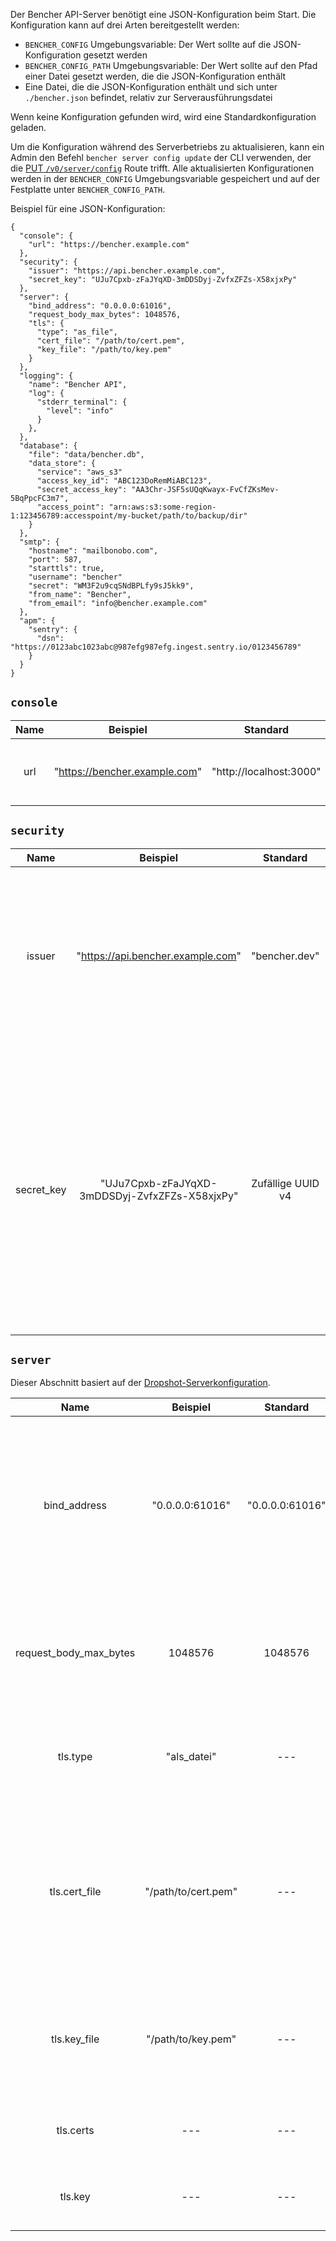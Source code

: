 Der Bencher API-Server benötigt eine JSON-Konfiguration beim Start.
Die Konfiguration kann auf drei Arten bereitgestellt werden:
- `BENCHER_CONFIG` Umgebungsvariable: Der Wert sollte auf die JSON-Konfiguration gesetzt werden
- `BENCHER_CONFIG_PATH` Umgebungsvariable: Der Wert sollte auf den Pfad einer Datei gesetzt werden, die die JSON-Konfiguration enthält
- Eine Datei, die die JSON-Konfiguration enthält und sich unter `./bencher.json` befindet, relativ zur Serverausführungsdatei

Wenn keine Konfiguration gefunden wird, wird eine Standardkonfiguration geladen.

Um die Konfiguration während des Serverbetriebs zu aktualisieren,
kann ein Admin den Befehl `bencher server config update` der CLI verwenden,
der die [PUT `/v0/server/config`](/docs/reference/api) Route trifft.
Alle aktualisierten Konfigurationen werden in der `BENCHER_CONFIG` Umgebungsvariable gespeichert
und auf der Festplatte unter `BENCHER_CONFIG_PATH`.

Beispiel für eine JSON-Konfiguration:

```
{
  "console": {
    "url": "https://bencher.example.com"
  },
  "security": {
    "issuer": "https://api.bencher.example.com",
    "secret_key": "UJu7Cpxb-zFaJYqXD-3mDDSDyj-ZvfxZFZs-X58xjxPy"
  },
  "server": {
    "bind_address": "0.0.0.0:61016",
    "request_body_max_bytes": 1048576,
    "tls": {
      "type": "as_file",
      "cert_file": "/path/to/cert.pem",
      "key_file": "/path/to/key.pem"
    }
  },
  "logging": {
    "name": "Bencher API",
    "log": {
      "stderr_terminal": {
        "level": "info"
      }
    },
  },
  "database": {
    "file": "data/bencher.db",
    "data_store": {
      "service": "aws_s3"
      "access_key_id": "ABC123DoRemMiABC123",
      "secret_access_key": "AA3Chr-JSF5sUQqKwayx-FvCfZKsMev-5BqPpcFC3m7",
      "access_point": "arn:aws:s3:some-region-1:123456789:accesspoint/my-bucket/path/to/backup/dir"
    }
  },
  "smtp": {
    "hostname": "mailbonobo.com",
    "port": 587,
    "starttls": true,
    "username": "bencher"
    "secret": "WM3F2u9cqSNdBPLfy9sJ5kk9",
    "from_name": "Bencher",
    "from_email": "info@bencher.example.com"
  },
  "apm": {
    "sentry": {
      "dsn": "https://0123abc1023abc@987efg987efg.ingest.sentry.io/0123456789"
    }
  }
}
```

## `console`

| Name  |           Beispiel            |        Standard         | Erforderlich |                    Beschreibung                    |
| :---: | :---------------------------: | :---------------------: | :----------: | :------------------------------------------------: |
|  url  | "https://bencher.example.com" | "http://localhost:3000" |      Ja      | Legt die URL für den Bencher UI-Konsolenhost fest. |

## `security`

|    Name    |                    Beispiel                    |     Standard      | Erforderlich |                                                                                                                                                                 Beschreibung                                                                                                                                                                 |
| :--------: | :--------------------------------------------: | :---------------: | :----------: | :------------------------------------------------------------------------------------------------------------------------------------------------------------------------------------------------------------------------------------------------------------------------------------------------------------------------------------------: |
|   issuer   |       "https://api.bencher.example.com"        |   "bencher.dev"   |     Nein     |                                                                                         Gibt den JWT (JSON Web Token) Aussteller an. **WARNUNG** Änderungen dieses Wertes führen dazu, dass alle zuvor generierten JWTs nicht mehr validiert werden.                                                                                         |
| secret_key | "UJu7Cpxb-zFaJYqXD-3mDDSDyj-ZvfxZFZs-X58xjxPy" | Zufällige UUID v4 |      Ja      | Gibt den Schlüssel an, der zur Generierung aller Tokens verwendet wird. **ES SOLLTE SEHR SICHER SEIN!** Der Standardwert ist eine zufällig generierte [UUID v4](https://de.wikipedia.org/wiki/Universally_Unique_Identifier#Version_4_(random)). Jedes Mal, wenn es protokolliert wird, wird es als `************` verschleiert dargestellt. |

## `server`

Dieser Abschnitt basiert auf der [Dropshot-Serverkonfiguration](https://github.com/oxidecomputer/dropshot/tree/v0.9.0#dropshot-servers).

|          Name          |      Beispiel       |    Standard     |         Erforderlich         |                                                                                                                                                      Beschreibung                                                                                                                                                      |
| :--------------------: | :-----------------: | :-------------: | :--------------------------: | :--------------------------------------------------------------------------------------------------------------------------------------------------------------------------------------------------------------------------------------------------------------------------------------------------------------------: |
|      bind_address      |   "0.0.0.0:61016"   | "0.0.0.0:61016" |              Ja              |                            Legt fest, dass der Server an die angegebene IP-Adresse und den TCP-Port gebunden sein sollte. Im Allgemeinen können Server an mehr als eine IP-Adresse und Port gebunden sein, dies wird jedoch (noch?) nicht unterstützt. Standardmäßig ist es "127.0.0.1:0".                             |
| request_body_max_bytes |       1048576       |     1048576     |              Ja              |                                                                          Gibt die maximale Anzahl von Bytes an, die in einem Anforderungskörper zulässig sind. Größere Anfragen erhalten einen 400 Fehler. Standardmäßig auf 1024 festgelegt.                                                                          |
|        tls.type        |     "als_datei"     |       ---       |             Nein             |                                                                                         Gibt an, ob und wie TLS-Zertifikat- und Schlüsselinformationen bereitgestellt werden. Gültige Werte sind "als_datei" und "als_bytes".                                                                                          |
|     tls.cert_file      | "/path/to/cert.pem" |       ---       | Nur wenn tls.type = as_file  | Gibt den Pfad zu einer PEM-Datei an, die eine Zertifikatskette enthält, mit der sich der Server identifiziert. Das erste Zertifikat ist das End-Entity-Zertifikat und die verbleibenden sind Zwischenzertifikate auf dem Weg zu einer vertrauenswürdigen CA. Wenn angegeben, hört der Server nur auf TLS-Verbindungen. |
|      tls.key_file      | "/path/to/key.pem"  |       ---       | Nur wenn tls.type = as_file  |                                                                  Gibt den Pfad zu einer PEM-kodierten PKCS #8-Datei an, die den privaten Schlüssel enthält, den der Server verwenden wird. Wenn angegeben, hört der Server nur auf TLS-Verbindungen.                                                                   |
|       tls.certs        |         ---         |       ---       | Nur wenn tls.type = as_bytes |                                                                                                              Identisch mit tls.cert_file, jedoch als Array von Bytes von Zertifikatsdaten bereitgestellt.                                                                                                              |
|        tls.key         |         ---         |       ---       | Nur wenn tls.type = as_bytes |                                                                                                               Identisch mit tls.key_file, jedoch als Array von Bytes von Schlüsseldaten bereitgestellt.                                                                                                                |